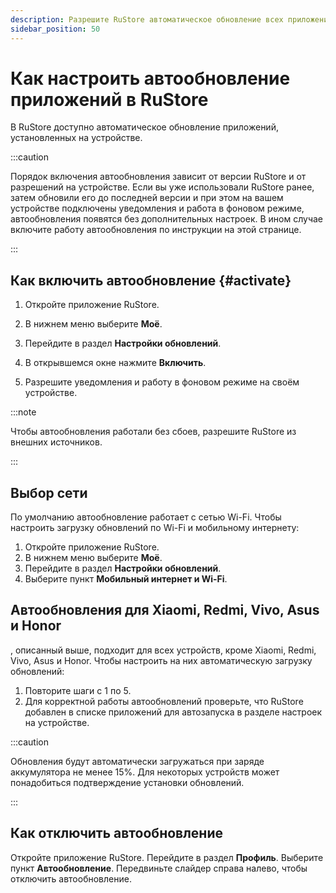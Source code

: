 ```yaml
---
description: Разрешите RuStore автоматическое обновление всех приложений на устройстве в фоновом режиме. Подробная инструкция по подключению автообновлений шаг за шагом.
sidebar_position: 50
---
```


# Как настроить автообновление приложений в RuStore

В RuStore доступно автоматическое обновление приложений, установленных на устройстве.

:::caution

Порядок включения автообновления зависит от версии RuStore и от разрешений на устройстве. Если вы уже использовали RuStore ранее, затем обновили его до последней версии и при этом на вашем устройстве подключены уведомления и работа в фоновом режиме, автообновления появятся без дополнительных настроек. В ином случае включите работу автообновления по инструкции на этой странице.

:::

## Как включить автообновление {#activate}

1. Откройте приложение RuStore.
2. В нижнем меню выберите **Моё**. 
3. Перейдите в раздел **Настройки обновлений**.



4. В открывшемся окне нажмите **Включить**.
5. Разрешите уведомления и работу в фоновом режиме на своём устройстве.

:::note

Чтобы автообновления работали без сбоев, разрешите RuStore  из внешних источников.

:::

## Выбор сети

По умолчанию автообновление работает с сетью Wi-Fi. Чтобы настроить загрузку обновлений по Wi-Fi и мобильному интернету:

1. Откройте приложение RuStore.
2. В нижнем меню выберите **Моё**. 
3. Перейдите в раздел **Настройки обновлений**.
4. Выберите пункт **Мобильный интернет и Wi-Fi**.



## Автообновления для Xiaomi, Redmi, Vivo, Asus и Honor

, описанный выше, подходит для всех устройств, кроме Xiaomi, Redmi, Vivo, Asus и Honor. Чтобы настроить на них автоматическую загрузку обновлений:

1. Повторите шаги с 1 по 5.
2. Для корректной работы автообновлений проверьте, что RuStore добавлен в списке приложений для автозапуска в разделе настроек на устройстве.

:::caution

Обновления будут автоматически загружаться при заряде аккумулятора не менее 15%. Для некоторых устройств может понадобиться подтверждение установки обновлений.

:::

## Как отключить автообновление

Откройте приложение RuStore.
Перейдите в раздел **Профиль**.
Выберите пункт **Автообновление**.
Передвиньте слайдер справа налево, чтобы отключить автообновление.
